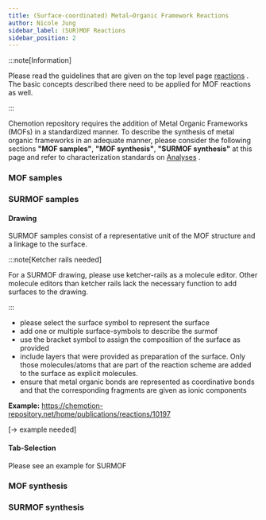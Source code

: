 ```yaml
---
title: (Surface-coordinated) Metal–Organic Framework Reactions
author: Nicole Jung
sidebar_label: (SUR)MOF Reactions
sidebar_position: 2
---
```


:::note[Information]

Please read the guidelines that are given on the top level page [reactions](/index.mdx) . The basic concepts described there need to be applied for MOF reactions as well.

:::

Chemotion repository requires the addition of Metal Organic Frameworks (MOFs) in a standardized manner. To describe the synthesis of metal organic frameworks in an adequate manner, please consider the following sections **"MOF samples"**, **"MOF synthesis"**, **"SURMOF synthesis"** at this page and refer to characterization standards on [Analyses](../analysis_test) .

### MOF samples

### SURMOF samples

#### Drawing

SURMOF samples consist of a representative unit of the MOF structure and a linkage to the surface.

:::note[Ketcher rails needed]

For a SURMOF drawing, please use ketcher-rails as a molecule editor. Other molecule editors than ketcher rails lack the necessary function to add surfaces to the drawing.

:::

- please select the surface symbol to represent the surface
- add one or multiple surface-symbols to describe the surmof
- use the bracket symbol to assign the composition of the surface as provided
- include layers that were provided as preparation of the surface. Only those molecules/atoms that are part of the reaction scheme are added to the surface as explicit molecules.
- ensure that metal organic bonds are represented as coordinative bonds and that the corresponding fragments are given as ionic components

**Example:**
https://chemotion-repository.net/home/publications/reactions/10197

[-> example needed]

#### Tab-Selection

Please see an example for SURMOF

### MOF synthesis

### SURMOF synthesis
